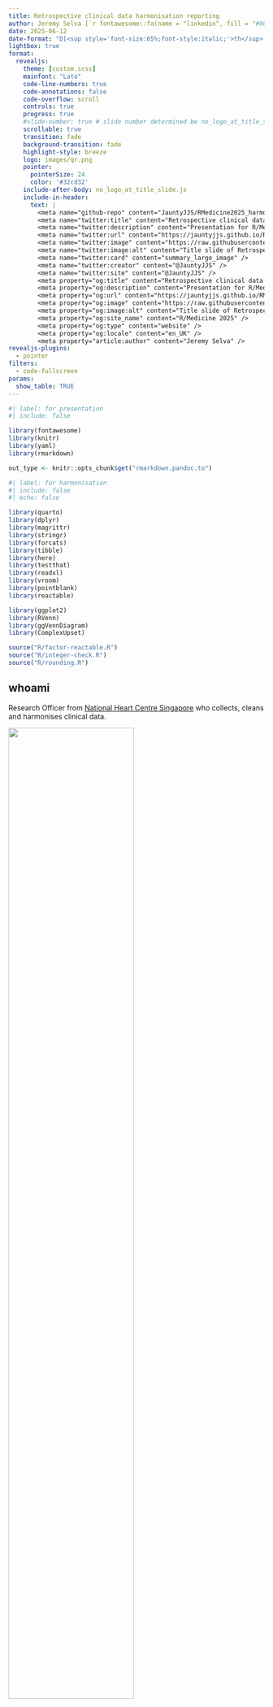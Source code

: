 ---
title: Retrospective clinical data harmonisation reporting
author: Jeremy Selva [`r fontawesome::fa(name = "linkedin", fill = "#0077ac")`](https://www.linkedin.com/in/jeremy-selva-085b9112a/){target="_blank"} <br> @JauntyJJS [`r fontawesome::fa(name = "github", fill = "#000000")`](https://github.com/JauntyJJS){target="_blank"} [`r fontawesome::fa(name = "fab fa-square-x-twitter", fill = "#000000")`](https://twitter.com/JauntyJJS){target="_blank"} [`r fontawesome::fa(name = "bluesky", fill = "#1084ff")`](https://bsky.app/profile/jauntyjjs.bsky.social){target="_blank"} [<svg aria-hidden="true" role="img" viewBox="0 0 512 512" style="height:1em;width:1em;vertical-align:-0.125em;margin-left:auto;margin-right:auto;font-size:inherit;fill:#5f53e7;overflow:visible;position:relative;"><path d="M433 179.1c0-97.2-63.7-125.7-63.7-125.7-62.5-28.7-228.6-28.4-290.5 0 0 0-63.7 28.5-63.7 125.7 0 115.7-6.6 259.4 105.6 289.1 40.5 10.7 75.3 13 103.3 11.4 50.8-2.8 79.3-18.1 79.3-18.1l-1.7-36.9s-36.3 11.4-77.1 10.1c-40.4-1.4-83-4.4-89.6-54a102.5 102.5 0 0 1 -.9-13.9c85.6 20.9 158.7 9.1 178.8 6.7 56.1-6.7 105-41.3 111.2-72.9 9.8-49.8 9-121.5 9-121.5zm-75.1 125.2h-46.6v-114.2c0-49.7-64-51.6-64 6.9v62.5h-46.3V197c0-58.5-64-56.6-64-6.9v114.2H90.2c0-122.1-5.2-147.9 18.4-175 25.9-28.9 79.8-30.8 103.8 6.1l11.6 19.5 11.6-19.5c24.1-37.1 78.1-34.8 103.8-6.1 23.7 27.3 18.4 53 18.4 175z"/></svg>](https://fosstodon.org/@JauntyJJS){target="_blank"} <br> [*https://jeremy-selva.netlify.app* `r fontawesome::fa(name = "link", fill = "#666666")`](https://jeremy-selva.netlify.app/){target="_blank"} <br> For [R/Medicine 2025 `r fontawesome::fa(name = "link", fill = "#666666")`](https://rconsortium.github.io/RMedicine_website/){target="_blank"}
date: 2025-06-12
date-format: "D[<sup style='font-size:65%;font-style:italic;'>th</sup>] MMMM YYYY"
lightbox: true
format:
  revealjs:
    theme: [custom.scss]
    mainfont: "Lato"
    code-line-numbers: true
    code-annotations: false
    code-overflow: scroll
    controls: true
    progress: true
    #slide-number: true # slide number determined be no_logo_at_title_slide.js
    scrollable: true
    transition: fade
    background-transition: fade
    highlight-style: breeze
    logo: images/qr.png
    pointer:
      pointerSize: 24
      color: '#32cd32'
    include-after-body: no_logo_at_title_slide.js
    include-in-header:
      text: |
        <meta name="github-repo" content="JauntyJJS/RMedicine2025_harmonisation />
        <meta name="twitter:title" content="Retrospective clinical data harmonisation reporting" />
        <meta name="twitter:description" content="Presentation for R/Medicine 2025." />
        <meta name="twitter:url" content="https://jauntyjjs.github.io/RMedicine2025_harmonisation/" />
        <meta name="twitter:image" content="https://raw.githubusercontent.com/JauntyJJS/RMedicine2025_harmonisation/main/share-card.png" />
        <meta name="twitter:image:alt" content="Title slide of Retrospective clinical data harmonisation reporting presented at R/Medicine 2025." />
        <meta name="twitter:card" content="summary_large_image" />
        <meta name="twitter:creator" content="@JauntyJJS" />
        <meta name="twitter:site" content="@JauntyJJS" />
        <meta property="og:title" content="Retrospective clinical data harmonisation reporting" />
        <meta property="og:description" content="Presentation for R/Medicine 2025." />
        <meta property="og:url" content="https://jauntyjjs.github.io/RMedicine2025_harmonisation/" />
        <meta property="og:image" content="https://raw.githubusercontent.com/JauntyJJS/RMedicine2025_harmonisation/main/share-card.png" />
        <meta property="og:image:alt" content="Title slide of Retrospective clinical data harmonisation reporting presented at R/Medicine 2025." />
        <meta property="og:site_name" content="R/Medicine 2025" />
        <meta property="og:type" content="website" />
        <meta property="og:locale" content="en_UK" />
        <meta property="article:author" content="Jeremy Selva" />
revealjs-plugins:
  - pointer
filters:
  - code-fullscreen
params:
  show_table: TRUE
---

```{r}
#| label: for presentation
#| include: false

library(fontawesome)
library(knitr)
library(yaml)
library(rmarkdown)

out_type <- knitr::opts_chunk$get("rmarkdown.pandoc.to")
```

```{r}
#| label: for harmonisation
#| include: false
#| echo: false

library(quarto)
library(dplyr)
library(magrittr)
library(stringr)
library(forcats)
library(tibble)
library(here)
library(testthat)
library(readxl)
library(vroom)
library(pointblank)
library(reactable)

library(ggplot2)
library(RVenn)
library(ggVennDiagram)
library(ComplexUpset)

source("R/factor-reactable.R")
source("R/integer-check.R")
source("R/rounding.R")

```

## whoami

Research Officer from [National Heart Centre Singapore](https://www.nhcs.com.sg/){target="_blank"} who collects, cleans and harmonises clinical data.

![](images/allison_horst2.png){fig-alt="Picture by Allison Horst about a data analyst facing a dataset in the form of a monster." fig-align="center" width="70%"}

[Taming the Data Beast from ["Cleaning Medical Data with R"](https://www.pipinghotdata.com/workshops/2023-06-06-cleaning-medical-data-with-r/){target="_blank"} workshop by Shannon Pileggi, Crystal Lewis and Petter Higgins presented at R/Medicine 2023. Illustrated by [Allison Horst](https://allisonhorst.com/){target="_blank"}]{style="font-size: 80%;"}.

## Outline

:::: {.columns}

::: {.column width="50%"}

::: {style="font-size: 130%;"}

Data harmonisation overview strategy

Counter small but annoying issues during retrospective data harmonisation.

Suggested reports and diagram to create for different clients.

:::

:::

::: {.column width="50%"}

![](images/notes.jpg){fig-alt="A picture of a notebook and pen beside a vase of flowers" fig-align="center" width="80%"}

[Photo by [Sixteen Miles Out](https://unsplash.com/@sixteenmilesout?utm_content=creditCopyText&utm_medium=referral&utm_source=unsplash){target="_blank"} on [Unsplash](https://unsplash.com/photos/shallow-focus-photo-of-purple-flowers-on-white-spiral-notebook-0I75875sRVU?utm_content=creditCopyText&utm_medium=referral&utm_source=unsplash){target="_blank"}]{style="font-size: 80%;"}

:::

::::

## About Retropective Data Harmonisation

![](images/data_harmonisation.png){fig-alt="The data harmonization process: Study data variables collected from different sources need to be mapped to one another, classified into the generalized concepts they represent, and transformed into unified harmonized variables for analysis" fig-align="center" width="100%"}

[Images from Mallya et al. Circ Cardiovasc Qual Outcomes. 2023 Nov; 16(11):e009938 doi: [10.1161/CIRCOUTCOMES.123.009938](https://doi.org/10.1161/CIRCOUTCOMES.123.009938){target="_blank"}]{style="font-size: 80%;"}.

## Tasks

Here is a summary of my task for an international study.

![](images/harmonisation_task.png){fig-alt="Data harmonization task: Liaise with collaborator on what variables we need for the study and collect them by providing a data dictionary and input template file, harmonise data provided and return a harmonised dataset with a report of how data is harmonised, and provide analyst team combined data for further analysis." fig-align="center" width="100%"}

<!-- *  Liaise with collaborator on what variables we need for the study and collect them -->
<!--    *  Provide a data dictionary to indicate what variables are needed and how they should be represented. -->
<!--    *  Provide an input template file for collaborators to fill in. -->
<!-- *  Harmonise data provided from each collaborator. -->
<!-- *  Return to collaborator harmonised dataset with a report of how data is harmonised. -->
<!-- *  Merge data for all cohorts together and send to an analysis team for analysis. -->

## Why Retropective Data Harmonisation ?

Collaborators may not have resources (time/funding) to match their data to your data dictionary and input template. Data provided may have issues that needs relevant experience and may be hard to solve.

:::: {.columns}

::: {.column width="50%"}

![](images/237-fov.png){fig-alt="Comic from Monkeyuser.com showing finding bugs may need relevant experience." fig-align="center" width="100%"}

[[Fov](https://www.monkeyuser.com/2022/fov/){target="_blank"} from [MonkeyUser.com](https://www.monkeyuser.com/){target="_blank"}]{style="font-size: 80%;"}

:::

::: {.column width="50%"}

![](images/92-root-cause.png){fig-alt="Comic from Monkeyuser.com showing bugs can be hard to resolve." fig-align="center" width="70%"}

[[Root Cause](https://www.monkeyuser.com/2018/root-cause/){target="_blank"} from [MonkeyUser.com](https://www.monkeyuser.com/){target="_blank"}]{style="font-size: 80%;"}

:::

::::

## Issues

Limited resources on how to do data harmonisation and to make a report out of this. 

<!-- Many just focus on data management as a whole and offer a high level overivew of data harmonisation. -->

:::: {.columns}

::: {.column width="50%"}

R packages related to data harmonisation

*  [`retroharmonize`](https://github.com/rOpenGov/retroharmonize/){target="_blank"}
*  [`psHarmonize`](https://github.com/NUDACC/psHarmonize){target="_blank"}
*  [`ltertools`](https://github.com/lter/ltertools/){target="_blank"}

:::

::: {.column width="50%"}

![](images/210-denvercoder9.png){fig-alt="Comic from Monkeyuser.com showing that it is hard to get help with programming issues." fig-align="center" width="70%"}

[[Denvercoder9](https://www.monkeyuser.com/2021/denvercoder9/){target="_blank"} from [MonkeyUser.com](https://www.monkeyuser.com/){target="_blank"}]{style="font-size: 80%;"}

:::

::::

## Issues

High risk of getting blame should things don't go well.

:::: {.columns}

::: {.column width="50%"}

![](images/pointing_finger.jpg){fig-alt="Businessman kneel on floor with fingers pointing to him." fig-align="center" width="87%"}

[Businessman kneel on floor with pointing finger to him by [Amonrat Rungreangfangsai](https://www.vecteezy.com/vector-art/464469-wind-up-businessman-end-of-energy-and-stop-working){target="_blank"}]{style="font-size: 80%;"}
:::

::: {.column width="50%"}

![](images/246-joy.png){fig-alt="Comic from Monkeyuser.com showing the joy of watching other developers work on a bug no one wants to fix." fig-align="center" width="70%"}

[[Joy](https://www.monkeyuser.com/2022/joy/){target="_blank"} from [MonkeyUser.com](https://www.monkeyuser.com/){target="_blank"}]{style="font-size: 80%;"}

:::

::::

## Harmonisation Template

```{=html}
<iframe width="1000" height="580" src="https://jauntyjjs.github.io/harmonisation/" title="Harmonisation template" ></iframe>
```

## Automated capture of warnings (csv)

When reading files in batches or the same file but in a different version, is there an automated way to catch warnings/issues when reading csv ?

:::: {.columns}

::: {.column width="50%"}

```{r}
#| label: read data with warnings csv
#| echo: true
#| code-line-numbers: "|9"
#| warning: true

cohort_data_csv <- vroom::vroom(
  file = here::here("data-raw", "Cohort_csv", 
    "data_to_harmonise_age_issue.csv"),
  delim = ",",
  col_select = 1:2,
  show_col_types = FALSE,
  col_types = list(
    ID = vroom::col_character(), 
    Age = vroom::col_integer()
  )
)

head(cohort_data_csv, n = 3)

```

:::

::: {.column width="50%"}

![](images/age_issue_csv.jpg){fig-alt="A csv file with text data in the Age column." fig-align="center" width="100%"}

:::

::::

## Automated capture of warnings (csv)

If there are issues with the data, the output of [`vroom::problems`](https://vroom.r-lib.org/reference/problems.html){target="_blank"} will be a tibble.

```{r}
#| label: view problem in vroom
#| echo: true
#| warning: true

cohort_data_csv |> 
  vroom::problems()

```

To check for this in an automatically, we can use [`pointblank::expect_row_count_match`](https://rstudio.github.io/pointblank/reference/row_count_match.html){target="_blank"}.

```{r}
#| label: safeguard problem with vroom and pointblank
#| echo: true
#| error: true

cohort_data_csv |> 
  vroom::problems() |> 
  pointblank::expect_row_count_match(count = 0)

```

## Automated capture of warnings (csv)

Here is a case with no issues.

:::: {.columns}

::: {.column width="50%"}

```{r}
#| label: read data with no issues csv
#| echo: true
#| warning: true

cohort_data_csv <- vroom::vroom(
  file = here::here("data-raw", "Cohort_csv", 
    "data_to_harmonise_age_issue_fixed.csv"),
  delim = ",",
  col_select = 1:2,
  show_col_types = FALSE,
  col_types = list(
    ID = vroom::col_character(), 
    Age = vroom::col_integer()
  )
)

cohort_data_csv |> 
  vroom::problems()

```

```{r}
#| label: read data with no issues csv safeguard
#| echo: true
#| warning: true

cohort_data_csv |> 
  vroom::problems() |> 
  pointblank::expect_row_count_match(count = 0)

```

:::

::: {.column width="50%"}

![](images/age_issue_fixed_csv.jpg){fig-alt="A csv file with only integer data in the Age column." fig-align="center" width="100%"}

:::

::::

## Automated capture of warnings (Excel)

Is there an automated way to catch warnings/issues when reading Excel ?

::: {.column width="50%"}

```{r}
#| label: read data with warnings Excel
#| echo: true
#| warning: true

cohort_data_excel <- readxl::read_excel(
  path = here::here("data-raw", "Cohort_Excel", 
    "data_to_harmonise_age_issue.xlsx"),
  sheet = "Sheet1",
  col_types = c(
    "text", "numeric"
    )
  )
```

:::

::: {.column width="50%"}

![](images/age_issue_excel.jpg){fig-alt="An Excel file with text data in the Age column." fig-align="center" width="100%"}

:::

## Automated capture of warnings (Excel)

We can read the Excel file with [`testthat::expect_no_condition`](https://testthat.r-lib.org/reference/expect_error.html){target="_blank"}.

:::: {.columns}

::: {.column width="50%"}

```{r}
#| label: read data with issues using testthat
#| echo: true
#| code-line-numbers: "|1,8"
#| error: true

testthat::expect_no_condition(
  cohort_data_excel <- readxl::read_excel(
    path = here::here("data-raw", "Cohort_Excel", 
      "data_to_harmonise_age_issue.xlsx"),
    sheet = "Sheet1",
    col_types = c("text", "numeric")
  )
)
```

:::

::: {.column width="50%"}

![](images/age_issue_excel.jpg){fig-alt="An Excel file with text data in the Age column." fig-align="center" width="100%"}

:::

::::

## Automated capture of warnings (Excel)

However, this method means that you will lose the pipe workflow.

:::: {.columns}

::: {.column width="50%"}

```{r}
#| label: read data without issues using testthat
#| echo: true

testthat::expect_no_condition(
  cohort_data_excel <- readxl::read_excel(
    path = here::here("data-raw", "Cohort_Excel", 
      "data_to_harmonise_age_issue_fixed.xlsx"),
    sheet = "Sheet1",
    col_types = c("text", "numeric")
  )
)

cohort_data_excel <- cohort_data_excel |> 
  # Check if Serial Number is unique
  pointblank::rows_distinct(
    columns = "Serial Number",
  )
```

:::

::: {.column width="50%"}

![](images/age_issue_fixed_excel.jpg){fig-alt="An Excel file with numeric data in the Age column." fig-align="center" width="100%"}

:::

::::

## Automated capture of warnings (Excel)

We can use the tee pipe operator [`%T>%`](https://magrittr.tidyverse.org/reference/tee.html){target="_blank"}.

:::: {.columns}

::: {.column width="50%"}

:::{.center-h}
[**With Issues**]{style="font-size: 80%;"}
:::

```{r}
#| label: read data with issues using testthat and tee pipe
#| echo: true
#| code-line-numbers: "|8,9"
#| error: true

cohort_data_excel <- readxl::read_excel(
  path = here::here("data-raw", "Cohort_Excel", 
    "data_to_harmonise_age_issue.xlsx"),
  sheet = "Sheet1",
  col_types = c(
    "text", "numeric"
    )
  ) %T>%
  testthat::expect_no_condition()
```

:::

::: {.column width="50%"}

:::{.center-h}
[**No Issues**]{style="font-size: 80%;"}
:::

```{r}
#| label: read data without issues using testthat and tee pipe
#| code-line-numbers: "|6,7"
#| echo: true

cohort_data_excel_2 <- readxl::read_excel(
  path = here::here("data-raw", "Cohort_Excel", 
    "data_to_harmonise_age_issue_fixed.xlsx"),
  sheet = "Sheet1",
  col_types = c("text", "numeric")
) %T>%
testthat::expect_no_condition() |> 
# Check if Serial Number is unique
  pointblank::rows_distinct(
    columns = "Serial Number",
)

```

:::

::::

## Variable Mapping

![](images/variable_mapping_workflow.png){fig-alt="Variable Mapping Reporting Workflow. Starting with introducing the mapping procedure, writing code to do mapping ans validation, showing that the code works, clean up data for merging." fig-align="center" width="100%"}

## Variable Mapping

Let take this data set as an example.

:::: {.columns}

::: {.column width="50%"}

```{r}
#| label: read csv data
#| echo: true

cohort_csv_data <- vroom::vroom(
  file = here::here("data-raw",
                    "Cohort_csv",
                    "data_to_harmonise.csv"),
  delim = ",",
  col_select = 1:8,
  show_col_types = FALSE,
  col_types = list(
    ID = vroom::col_character(),
    Age = vroom::col_integer(),
    Sex = vroom::col_character(),
    Height = vroom::col_double(),
    Weight = vroom::col_double(),
    `Smoke History` = vroom::col_character(),
    `Chest Pain Character` = vroom::col_character(),
    Dyspnea = vroom::col_character()
    )
  ) |>  
  dplyr::rename(cohort_unique_id = "ID") |>
  # Remove rows when the ID value is NA
  dplyr::filter(!is.na(.data[["cohort_unique_id"]])) |>
  # Remove white spaces in column names
  dplyr::rename_all(stringr::str_trim) |> 
  # Check if cohort id is unique
  pointblank::rows_distinct(
    columns = "cohort_unique_id",
  )

cohort_csv_data |> 
  vroom::problems() |> 
  pointblank::expect_row_count_match(count = 0)

```

:::

::: {.column width="50%"}

```{r}
#| label: print csv data
#| echo: false
 
cohort_csv_data |> 
  dplyr::mutate(
    Sex = forcats::fct_relevel(.data[["Sex"]], c("Male", "Female")),
    `Smoke History` = forcats::fct_relevel(
      .data[["Smoke History"]], 
      c("non-smoker", "past smoker", "current smoker")
    ),
    `Chest Pain Character` = forcats::fct_relevel(
      .data[["Chest Pain Character"]], 
      c("no chest pain", "nonanginal", "atypical", "typical")
    ),
    `Dyspnea` = forcats::fct_relevel(
      .data[["Dyspnea"]], 
      c("no", "yes")
    ),
  ) |> 
  reactable_with_download_csv_button(
    defaultPageSize = 5,
    paginationType = "jump",
    style = list(fontSize = "1rem"),
  )

```

:::

::::

## Variable Mapping

Let the reader know how the collaborator data `Smoke History` is going to be mapped.

![](images/mapping_procedure.png){fig-alt="Documentation indicating how the collaborator's data Smoke History is going to be mapped or harmonised in Quarto code and output." fig-align="center" width="100%"}

## Variable Mapping

![](images/code_to_map.png){fig-alt="Code to do mapping." fig-align="center" width="30%"}

:::: {.columns}

::: {.column width="50%"}

```{r}
#| label: smoking data harmonisation
#| echo: true
#| code-line-numbers: "|2,3|5-14"

smoking_data <- cohort_csv_data |>
  dplyr::select(c("cohort_unique_id", 
                  "Smoke History")) |>
  dplyr::mutate(
    smoke_current = dplyr::case_when(
      is.na(.data[["Smoke History"]]) ~ "-1",
      .data[["Smoke History"]] == "non-smoker" ~ "0",
      .data[["Smoke History"]] == "past smoker" ~ "0",
      .data[["Smoke History"]] == "current smoker" ~ "1",
      .default = NA_character_
    ),
    smoke_current = forcats::fct_relevel(
      .data[["smoke_current"]],
      c("0", "1")), 
    smoke_past = dplyr::case_when(
      is.na(.data[["Smoke History"]]) ~ "-1",
      .data[["Smoke History"]] == "non-smoker" ~ "0",
      .data[["Smoke History"]] == "past smoker" ~ "1",
      .data[["Smoke History"]] == "current smoker" ~ "0",
      .default = NA_character_
    ),
    smoke_past = forcats::fct_relevel(
      .data[["smoke_past"]],
      c("0", "1")),
    `Smoke History` = forcats::fct(
      .data[["Smoke History"]]
    )
  )

```

:::

::: {.column width="50%"}

![](images/smoking_history_documentation.png){fig-alt="Documentation of harmonisation of smoking history." fig-align="center" width="100%"}

:::

::::

## Variable Mapping

![](images/code_to_validate.png){fig-alt="Code to do validation." fig-align="center" width="30%"}

:::: {.columns}

::: {.column width="50%"}

```{r}
#| label: smoking data validation
#| echo: true

smoking_data <- smoking_data |>
  pointblank::col_vals_in_set(
    columns = c("smoke_current", "smoke_past"),
    set = c("0", "1", "-1")
  ) |> 
  pointblank::col_vals_expr(
    expr = pointblank::expr(
      (.data[["smoke_current"]] == "1" & .data[["smoke_past"]] == "0") |
      (.data[["smoke_current"]] == "-1" & .data[["smoke_past"]] == -"1") |
      (.data[["smoke_current"]] == "0" & .data[["smoke_past"]] %in% c("0", "1"))
    )
  )

```

:::

::: {.column width="50%"}

![](images/smoking_history_validation.png){fig-alt="Documentation of harmonisation of smoking history." fig-align="center" width="100%"}

:::

::::

[Reference: <https://github.com/rstudio/pointblank/issues/578>]{style="font-size: 80%;"}

## Variable Mapping

:::: {.columns}

::: {.column width="50%"}

![](images/example_works.png){fig-alt="Show examples that the code works." fig-align="center" width="100%"}
![](images/print_reactable.png){fig-alt="Code to print the reactable in html file." fig-align="center" width="100%"}

:::

::: {.column width="50%"}

:::{.center-h}
[**Html Output**]{style="font-size: 80%;"}
:::

```{r}
#| label: smoking data html

smoking_data |> 
  reactable_with_download_csv_button(
    defaultPageSize = 5,
    paginationType = "jump",
    style = list(fontSize = "1rem"),
  )

```

:::

::::

## Variable Mapping

:::: {.columns}

::: {.column width="50%"}

![](images/example_works.png){fig-alt="Show examples that the code works." fig-align="center" width="100%"}
![](images/print_code_pdf.png){fig-alt="Code to print the table in pdf file." fig-align="center" width="100%"}

:::

::: {.column width="50%"}

:::{.center-h}
[**Pdf Output**]{style="font-size: 80%;"}
:::

![](images/print_pdf.png){fig-alt="Output code in pdf file." fig-align="center" width="100%"}

![](images/print_pdf_2.png){fig-alt="Output table in pdf file." fig-align="center" width="100%"}
:::

::::

## Variable Mapping

:::: {.columns}

::: {.column width="50%"}

![](images/clean_for_merging.png){fig-alt="Clean for merging." fig-align="center" width="50%"}
```{r}
#| label: smoking data for merging
#| echo: true

smoking_data <- smoking_data |>
  dplyr::select(-c("Smoke History"))

```

:::

::: {.column width="50%"}

```{r}
#| label: smoking data for merging html

smoking_data |> 
  reactable_with_download_csv_button(
    defaultPageSize = 5,
    paginationType = "jump",
    style = list(fontSize = "1rem"),
  )

```

:::

::::

## Merging Harmonised Data

Supposed we have completed harmonising a batch of clinical data. How can we merge them without issues of missing rows or additional columns ?

:::: {.columns}

::: {.column width="50%"}

```{r}
#| label: age gender data

age_gender_data <- cohort_csv_data |>
  dplyr::select(c("cohort_unique_id", 
                  "Age", 
                  "Sex")) |>
  pointblank::col_vals_expr(
    expr = ~is_integer_vector(
      cohort_A_data[["age"]],
      allow_na = TRUE)
  ) |>
  dplyr::mutate(
    # Convert age to type integer
    age_years = as.integer(.data[["Age"]]),
    # Convert categorical columns to factors
    sex = dplyr::case_when(
      .data[["Sex"]] == "Female" ~ "0",
      .data[["Sex"]] == "Male" ~ "1",
      .default = NA_character_
    ),
    `Sex` = forcats::fct_relevel(
      .data[["Sex"]],
      c("Female", "Male")
    ),
    sex = forcats::fct_relevel(
      .data[["sex"]],
      c("0", "1")),
  ) |>
  dplyr::relocate(
    "sex",
    .before = "Sex"
  ) |> 
  dplyr::relocate(
    "age_years",
    .after = "Age"
  ) |>
  pointblank::col_vals_in_set(
    columns = "sex",
    set = c("0", "1")
  ) |> 
  pointblank::col_vals_between(
    columns = "age_years",
    left = 0,
    right = 100,
    inclusive = c(FALSE, TRUE),
    na_pass = TRUE
  ) |>
  dplyr::select(-c("Age", "Sex"))

```

```{r}
#| label: age gender data for merging html
#| echo: true

age_gender_data |> 
  reactable_with_download_csv_button(
    defaultPageSize = 5,
    paginationType = "jump",
    style = list(fontSize = "1rem"),
  )

```

:::

::: {.column width="50%"}

```{r}
#| label: body measurement data

body_measurement_data <- cohort_csv_data |>
  dplyr::select(c("cohort_unique_id", 
                  "Height", "Weight")) |>
  dplyr::mutate(
    height_cm = .data[["Height"]],
    weight_kg = .data[["Weight"]],
    bsa_m2 = sqrt((.data[["height_cm"]] * .data[["weight_kg"]]) / 3600),
    bsa_m2 = round_to_nearest_digit(.data[["bsa_m2"]], digits = 2),
    bmi = .data[["weight_kg"]] / ((.data[["height_cm"]] / 100)^2),
    bmi = round_to_nearest_digit(.data[["bmi"]], digits = 2),
    height_cm = round_to_nearest_digit(.data[["height_cm"]], digits = 2),
    weight_kg = round_to_nearest_digit(.data[["weight_kg"]], digits = 2)
  ) |> 
  pointblank::col_vals_between(
    columns = "bmi",
    left = 10,
    right = 50,
    inclusive = c(TRUE, TRUE),
    na_pass = TRUE
  ) |>
  dplyr::select(-c("Height", "Weight"))

```

```{r}
#| label: body measurement data for merging html
#| echo: true

body_measurement_data |> 
  reactable_with_download_csv_button(
    defaultPageSize = 5,
    paginationType = "jump",
    style = list(fontSize = "1rem"),
  )

```

:::

::::

## Merging Harmonised Data

`unmatched = "error"` in [`dplyr::left_join`](https://dplyr.tidyverse.org/reference/mutate-joins.html){target="_blank"} helps to avoid patients with no match.

:::: {.columns}

::: {.column width="50%"}

```{r}
#| label: demo behave data
#| code-line-numbers: "|4|7,11,15"
#| echo: true

join_specification <- dplyr::join_by("cohort_unique_id")

demo_behave_data <- cohort_csv_data |>
  dplyr::select(c("cohort_unique_id")) |>
  dplyr::left_join(age_gender_data,
                   by = join_specification,
                   unmatched = "error",
                   relationship = "one-to-one") |>
  dplyr::left_join(body_measurement_data,
                   by = join_specification,
                   unmatched = "error",
                   relationship = "one-to-one") |>
  dplyr::left_join(smoking_data,
                   by = join_specification,
                   unmatched = "error",
                   relationship = "one-to-one") |>
  dplyr::relocate(c("bsa_m2", "bmi"),
                  .after = "sex")

```

:::

::: {.column width="50%"}

```{r}
#| label: penguin error
#| echo: true
#| code-line-numbers: "|5,12,19"
#| warning: true
#| error: true

three_penguins <- tibble::tribble(
  ~samp_id, ~species,    ~island,
  1,        "Adelie",    "Torgersen",
  2,        "Gentoo",    "Biscoe",
  3,        "Chinstrap", "Dream"
)

weight_extra <- tibble::tribble(
  ~samp_id,  ~body_mass_g,
  1,         3220,
  2,         4730,
  4,         4725
)

three_penguins |> 
  dplyr::left_join(
    y = weight_extra,
    by = dplyr::join_by("samp_id"),
    unmatched = "error"
 ) 

```

:::

::::

[Reference: <https://www.tidyverse.org/blog/2023/08/teach-tidyverse-23/#improved-and-expanded-_join-functionality>]{style="font-size: 80%;"}

## Merging Harmonised Data

`relationship = "one-to-one` in [`dplyr::left_join`](https://dplyr.tidyverse.org/reference/mutate-joins.html){target="_blank"} helps to avoid patients with multiple match.

:::: {.columns}

::: {.column width="50%"}

```{r}
#| label: demo behave data 2
#| code-line-numbers: "|8,12,16"
#| echo: true

join_specification <- dplyr::join_by("cohort_unique_id")

demo_behave_data <- cohort_csv_data |>
  dplyr::select(c("cohort_unique_id")) |>
  dplyr::left_join(age_gender_data,
                   by = join_specification,
                   unmatched = "error",
                   relationship = "one-to-one") |>
  dplyr::left_join(body_measurement_data,
                   by = join_specification,
                   unmatched = "error",
                   relationship = "one-to-one") |>
  dplyr::left_join(smoking_data,
                   by = join_specification,
                   unmatched = "error",
                   relationship = "one-to-one") |>
  dplyr::relocate(c("bsa_m2", "bmi"),
                  .after = "sex")

```

:::

::: {.column width="50%"}

```{r}
#| label: penguin error 2
#| echo: true
#| code-line-numbers: "|5,11,12,20"
#| warning: true
#| error: true

three_penguins <- tibble::tribble(
  ~samp_id, ~species,    ~island,
  1,        "Adelie",    "Torgersen",
  2,        "Gentoo",    "Biscoe",
  3,        "Chinstrap", "Dream"
)

weight_extra <- tibble::tribble(
  ~samp_id,  ~body_mass_g,
  1,         3220,
  2,         4730,
  2,         4725,
  3,         4000
)

three_penguins |> 
  dplyr::left_join(
    y = weight_extra,
    by = dplyr::join_by("samp_id"),
    relationship = "one-to-one"
 ) 

```

:::

::::

[Reference: <https://www.tidyverse.org/blog/2023/08/teach-tidyverse-23/#improved-and-expanded-_join-functionality>]{style="font-size: 80%;"}

## Merging Harmonised Data 

Use [`pointblank::has_columns`](https://rstudio.github.io/pointblank/reference/has_columns.html){target="_blank"} to ensure we also have harmonised variables.

:::: {.columns}

::: {.column width="50%"}

```{r}
#| label: demo behave data validation
#| echo: true

testthat::expect_false(
  pointblank::has_columns(
    demo_behave_data,
    columns = c(
      dplyr::ends_with(".x"), 
      dplyr::ends_with(".y")
    )
  )
)

testthat::expect_equal(
  ncol(demo_behave_data), 9
)

testthat::expect_true(
  pointblank::has_columns(
    demo_behave_data,
    columns = c(
      "age_years", "sex",
      "height_cm", "weight_kg", "bsa_m2", "bmi",
      "smoke_current", "smoke_past"
    )
  )
) 

```

:::

::: {.column width="50%"}

```{r}
#| label: penguin error 3
#| echo: true
#| code-line-numbers: "|2,9|24-29"
#| warning: true
#| error: true

three_penguins <- tibble::tribble(
  ~samp_id, ~species,    ~island,
  1,        "Adelie",    "Torgersen",
  2,        "Gentoo",    "Biscoe",
  3,        "Chinstrap", "Dream"
)

weight_extra <- tibble::tribble(
  ~samp_id,  ~island,
  1,         "Torgersen",
  2,         "Biscoe",
  3,         "Dream"
)

three_penguins <- three_penguins |> 
  dplyr::left_join(
    y = weight_extra,
    by = dplyr::join_by("samp_id"),
    unmatched = "error",
    relationship = "one-to-one"
 )

three_penguins |> 
  pointblank::has_columns(
    columns = c(
      dplyr::ends_with(".x"), 
      dplyr::ends_with(".y")
      )
  )

colnames(three_penguins)

```

:::

::::

## Automated Report Challenge

:::: {.columns}

::: {.column width="50%"}

One variable mapping report takes at least one page.

On average, a clinical trial will have a few hundred variables.

* [One hundred columns for clinical and demographics.]{style="font-size: 80%;"}
* [Two hundred columns for medication.]{style="font-size: 80%;"}

Harmonisation report can have at least a few hundreds pages for each cohort. 

There is a need to automate the creation of these reports.

:::

::: {.column width="50%"}

![](images/overload.jpg){fig-alt="Businessman in pile of documents asking for help, over workload." fig-align="center" width="87%"}

[Businessman in pile of documents asking for help, over workload by [Amonrat Rungreangfangsai](https://www.vecteezy.com/vector-art/464741-businessman-in-pile-of-documents-asking-for-help-over-workload){target="_blank"}]{style="font-size: 80%;"}

:::

::::

## Automated Report Challenge

Collaborator wants different ways to report how data harmonisation is done.

![](images/documentation_types.png){fig-alt="Four major documentation type." fig-align="center" width="70%"}

[The documentation system by [Divio](https://docs.divio.com/documentation-system/){target="_blank"}]{style="font-size: 80%;"}

## Quarto Books

To make a Quarto book or website, we need a `_quarto.yml` and `index.qmd` file

:::: {.columns}

::: {.column width="50%"}

![](images/quarto_yml.png){fig-alt="A preview of the _quarto.yml file." fig-align="center" width="100%"}

:::

::: {.column width="50%"}

![](images/index_qmd.png){fig-alt="A preview of the index.qmd file." fig-align="center" width="100%"}

:::

::::

## Automated Technical Report (Reference)

We create an `index.qmd` file for technical report generation.

![](images/index_report_qmd.png){fig-alt="A preview of the index.qmd file for technical reporting." fig-align="center" width="50%"}

## Automated Technical Report (Reference)

We create a `_quarto.yml` file and relevant Quarto files for each cohort.

![](images/report_for_cohort_A.png){fig-alt="A preview of the _quarto.yml and relevant Quarto files for Cohort A." fig-align="center" width="60%"}

## Automated Technical Report (Reference)

Create an automated script to generate a technical report in pdf, word and html for each cohort 

:::: {.columns}

::: {.column width="30%"}

```{r}
#| label: copy index report qmd
#| echo: true
#| eval: false

# Copy the right index.qmd 
# file

index_qmd_file <- paste0(
  "_index_",
  "report",
  ".qmd"
)

fs::file_copy(
  path = here::here(
    "templates",
    "index-qmd",
    index_qmd_file),
  new_path = here::here(
    "index.qmd"
  ),
  overwrite = TRUE
)

```

:::

::: {.column width="70%"}

![](images/index_qmd_copy.png){fig-alt="index_report.qmd file copied and changed to index.qmd" fig-align="center" width="100%"}
:::

::::

## Automated Technical Report (Reference)

Create an automated script to generate a technical report in pdf, word and html for each cohort 

:::: {.columns}

::: {.column width="30%"}

```{r}
#| label: automated report
#| echo: true
#| eval: false
#| code-line-numbers: "|5-21|23-26|29-37"


copy_and_render <- function(
    cohort
) {

  # Copy quarto.yml file
  # for each cohort
  
  quarto_yml_file <- paste0(
    "_quarto_",
    cohort,
    ".yml"
  )

  fs::file_copy(
    path = here::here(
      "templates",
      "quarto-yaml",
      quarto_yml_file),
    new_path = here::here("_quarto.yml"),
    overwrite = TRUE
  )
  
  # Render each cohort
  quarto::quarto_render(
    as_job = FALSE
  )
}

cohort_name <- c("Cohort_A", 
                 "Cohort_B")

purrr::walk(
  .x = cohort_name,
  .f = ~copy_and_render(
    cohort = .x
  )
)

```

:::

::: {.column width="70%"}

![](images/quarto_yml_copy.png){fig-alt="_quarto_Cohort_A.yml file copied and changed to _quarto.qmd" fig-align="center" width="100%"}
:::

::::

## Automated Technical Report (Reference)

![](images/technical_report.png){fig-alt="Output of technical report." fig-align="center" width="80%"}

## Automated Summary Report (How-to-Guide)

A similar method is done to create a summary report in word using [`flextable`](https://davidgohel.github.io/flextable/).

![](images/summary_report.png){fig-alt="Preview of summary report." fig-align="center" width="80%"}

## Data Variable Justfication Report (Explanation)

. . .

Initially we have `smoke_history` with values 0 (Non-smoker), 1 (past-smoker), 2 (current smoker), -1 (Unknown) but have to change to `smoke_current` and `smoke_past` which holds values 1 (Yes), 0 (No) and -1 (Unknown).

. . .

This is because some collaborators could provide if the patient has a smoking history but could not identify if the patient is a current or past smoker.

. . .

To deal with this case, we convert the `smoke_history` to hold values 1 (Yes), 0 (No) and -1 (Unknown). Set the `smoke_history` value as 1 but set the value of `smoke_current` and `smoke_past` as -1 (Unknown).

. . .

We set missing values for categorical variables to be -1 (Unknown) so that some members in analysis team which uses SPSS do not have to manually allocate missing values for a few hundred variables.

. . .

## Overview Diagrams

Each cohort can provide how many variables ? 

How many variables can be harmonised ?

:::: {.columns}

::: {.column width="50%"}

```{r}
#| label: Venn Diagram
#| echo: true
#| eval: true
#| output: false

demographic_list <- list(
  A = c("Age", "Sex",
        "Hypertension", "Dyslipidemia", "Family Hx CAD", "Diabetes",
        "Smoke Current", "Smoke Past",
        "Have Chest Pain", "Chest Pain Character",
        "Dyspnea",
        "BMI", "Height", "Weight"),
  B = c("Age", "Sex",
        "Hypertension", "Dyslipidemia", "Family Hx CAD", "Diabetes",
        "Smoke Current", "Smoke Past",
        "Have Chest Pain", "Chest Pain Character",
        "Dyspnea",
        "HDL", "Total Cholesterol", 
        "Triglyceride", "LDL"),
  C = c("Age", "Sex",
        "Hypertension", "Dyslipidemia", "Family Hx CAD", "Diabetes",
        "Smoke Current", "Smoke Past",
        "Have Chest Pain", "Chest Pain Character",
        "Dyspnea",
        "BMI", "Height", "Weight",
        "HDL", "Total Cholesterol", 
        "Triglyceride", "LDL")
)  

cohort_a_label_name <- "Cohort A\n(n=1000)"
cohort_b_label_name <- "Cohort B\n(n=2000)"
cohort_c_label_name <- "Cohort C\n(n=1500)"

demographic_venn_data <- demographic_list |> 
  RVenn::Venn() |> 
  ggVennDiagram::process_data()

demographic_venn_regionedge_data <- demographic_venn_data |> 
  ggVennDiagram::venn_regionedge() |> 
  dplyr::mutate(
    name = stringr::str_replace_all(
      .data[["name"]],
      "/",
      " and "
    ),
    name = stringr::str_wrap(.data[["name"]], width = 10),
    name = forcats::fct_reorder(.data[["name"]],
                                nchar(.data[["id"]]))
  ) |> 
  dplyr::rename(`Cohort` = "name")

demographic_venn_label_data <- demographic_venn_data |>
  ggVennDiagram::venn_setlabel() |> 
  dplyr::mutate(
    name = dplyr::case_match(
      .data[["name"]],
      "A" ~ cohort_a_label_name,
      "B" ~ cohort_b_label_name,
      "C" ~ cohort_c_label_name
    )
  ) |> 
  dplyr::rename(`Cohort` = "name")

demographic_venn_regionlabel_data <- demographic_venn_data |> 
  ggVennDiagram::venn_regionlabel() |> 
  dplyr::mutate(
    name = stringr::str_replace_all(
      .data[["name"]],
      "/",
      " and "
    ),
    name = stringr::str_wrap(.data[["name"]], width = 10),
    name = forcats::fct_reorder(.data[["name"]],
                                nchar(.data[["id"]]))
  ) |> 
  dplyr::rename(`Cohort` = "name")

demographic_venn_edge_data <- demographic_venn_data |> 
  ggVennDiagram::venn_setedge()

demographic_venn_diagram <- ggplot2::ggplot() +
  # 1. region count layer
  ggplot2::geom_polygon(
    data = demographic_venn_regionedge_data,
    mapping = ggplot2::aes(
      x = .data[["X"]], y = .data[["Y"]],
      fill = .data[["Cohort"]],
      group = .data[["id"]])
  ) +
  # 2. set edge layer
  ggplot2::geom_path(
    data = demographic_venn_edge_data,
    mapping = ggplot2::aes(
      x = .data[["X"]], y = .data[["Y"]],
      colour = "black",
      group = .data[["id"]]
    ),    
    show.legend = FALSE
  ) +
  # 3. set label layer
  ggplot2::geom_text(
    data = demographic_venn_label_data,
    mapping = ggplot2::aes(
      x = .data[["X"]], y = .data[["Y"]],
      label = .data[["Cohort"]]),
    size = 5.5
  ) +
  # 4. region label layer
  ggplot2::geom_label(
    data = demographic_venn_regionlabel_data,
    mapping = ggplot2::aes(
      x = .data[["X"]], y = .data[["Y"]],
      label = .data[["count"]]),
    size = 7
  ) +
  ggplot2::scale_x_continuous(
    expand = ggplot2::expansion(mult = 0.2)
  ) +
  ggplot2::theme_void() +
  ggplot2::theme(
    text = element_text(size = 20)
  )

```

:::

::: {.column width="50%"}

```{r}
#| label: Venn Diagram Show
#| fig-height: 8
#| fig-align: center
#| fig-alt: |
#|   An venn diagram showing common variables within six cohorts

demographic_venn_diagram 

```

:::

::::

But it does not work for many (> 10) cohorts.

## Overview Diagrams

Upset plots are too complicated for clinicians.

:::: {.columns}

::: {.column width="50%"}

```{r}
#| label: Upset Diagram
#| echo: true
#| eval: true
#| output: false

demographic_venn <- tibble::tibble(
  column_name = c("Age", "Sex",
                  "Hypertension", "Dyslipidemia", "Family Hx CAD", "Diabetes",
                  "Smoke Current", "Smoke Past",
                  "Have Chest Pain", "Chest Pain Character",
                  "Dyspnea",
                  "BMI", "Height", "Weight",
                  "HDL", "Total Cholesterol", 
                  "Triglyceride", "LDL"),
  `Cohort A` = c(1, 1,
                 1, 1, 1, 1,
                 1, 1,
                 1, 1,
                 1,
                 1, 1, 1,
                 0, 0, 
                 0, 0),
  `Cohort B` = c(1, 1,
                 1, 1, 1, 1,
                 1, 1,
                 1, 1,
                 1,
                 0, 0, 0,
                 1, 1, 
                 1, 1),
  `Cohort C` = c(1, 1,
                 1, 1, 1, 1,
                 1, 1,
                 1, 1,
                 1,
                 1, 1, 1,
                 1, 1, 
                 1, 1),
  `Cohort D` = c(1, 1,
                 1, 1, 1, 1,
                 1, 1,
                 1, 1,
                 0,
                 1, 0, 0,
                 1, 1, 
                 1, 1),
  `Cohort E` = c(1, 1,
                 1, 1, 1, 1,
                 1, 1,
                 1, 1,
                 0,
                 1, 1, 1,
                 1, 1, 
                 0, 0),
  `Cohort F` = c(1, 1,
                 1, 1, 1, 1,
                 1, 1,
                 1, 1,
                 0,
                 1, 1, 1,
                 0, 0, 
                 0, 0),
)

cohort_a_upset_col_name <- "Cohort A\n(n=1000)"
cohort_b_upset_col_name <- "Cohort B\n(n=2000)"
cohort_c_upset_col_name <- "Cohort C\n(n=1500)"
cohort_d_upset_col_name <- "Cohort D\n(n=500)"
cohort_e_upset_col_name <- "Cohort E\n(n=1000)"
cohort_f_upset_col_name <- "Cohort F\n(n=2500)"


demographic_upset_data <- demographic_venn |>
  dplyr::rename(
    !!cohort_a_upset_col_name := "Cohort A",
    !!cohort_b_upset_col_name := "Cohort B",
    !!cohort_c_upset_col_name := "Cohort C",
    !!cohort_d_upset_col_name := "Cohort D",
    !!cohort_e_upset_col_name := "Cohort E",
    !!cohort_f_upset_col_name := "Cohort F"
  )

upset_plot <- ComplexUpset::upset(
  demographic_upset_data,
  c(cohort_a_upset_col_name, 
    cohort_b_upset_col_name, 
    cohort_c_upset_col_name,
    cohort_d_upset_col_name,
    cohort_e_upset_col_name,
    cohort_f_upset_col_name),
  base_annotations = list(
    `Intersection size` = 
      ComplexUpset::intersection_size(
        text = list(size = 9, nudge_y = 0.5),
        text_colors = c(on_background='black', 
                        on_bar='white')
      ) + 
      ggplot2::annotate(
        size = 5.5,
        geom = 'text', 
        x = Inf, 
        y = Inf,
        label = paste('Total:', nrow(demographic_venn)),
        vjust = 1, 
        hjust = 1
      ) + 
      ggplot2::theme(
        axis.title.y = ggplot2::element_text(angle = 0, size = 20),
        axis.title.x = ggplot2::element_text(angle = 0, size = 20), 
        text = element_text(size = 20)
      ) +
      ggplot2::labs(y = "",
                    title = "Intersection size")
      ),
  set_sizes = ( 
    ComplexUpset::upset_set_size() +
    ggplot2::geom_text(
      size = 5.5,
      mapping = ggplot2::aes(label= ggplot2::after_stat(.data[["count"]])), 
      hjust = 1.5, 
      stat = 'count') +
    ggplot2::expand_limits(y = 30) + 
    ggplot2::theme(
        axis.title.y = ggplot2::element_text(angle = 0, size = 15),
        axis.title.x = ggplot2::element_text(angle = 0, size = 15), 
        text = element_text(size = 15)
    ) +
    ggplot2::labs(y = "Number of variables")
  ),
  sort_intersections_by = "degree",
  sort_sets = FALSE,
  name = "", 
  width_ratio = 0.25,
  themes = ComplexUpset::upset_default_themes(text = element_text(size = 15))
  )

```

:::

::: {.column width="50%"}

```{r}
#| label: Upset Diagram Print
#| fig-height: 8
#| fig-align: center
#| fig-alt: |
#|   An upset plot showing common variables within six cohorts

upset_plot |>
  print()
 
```

:::

Cannot answer follow-up questions:

How many cohorts provide patient's blood lipid information and how many patients have this information ? 

::::

## Overview Diagrams

Create a "heatmap"using Microsoft PowerPoint.

![](images/suggested_heatmap.png){fig-alt="A modified heatmap to show command variables." fig-align="center" width="100%"}

## Summary

:::: {.columns}

::: {.column width="50%"}

![](images/data_harmonisation_smaller.png){fig-alt="The data harmonization process: Study data variables collected from different sources need to be mapped to one another, classified into the generalized concepts they represent, and transformed into unified harmonized variables for analysis" fig-align="center" width="100%" .fragment}

![](images/variable_mapping_workflow.png){fig-alt="Variable Mapping Reporting Workflow. Starting with introducing the mapping procedure, writing code to do mapping ans validation, showing that the code works, clean up data for merging." fig-align="center" width="100%" .fragment}

:::

::: {.column width="50%"}

<!-- ![](images/summary_report.png){fig-alt="Preview of summary report." fig-align="center" width="100%"} -->

![](images/documentation_types.png){fig-alt="Four major documentation type." fig-align="center" width="100%" .fragment}

![](images/suggested_heatmap.png){fig-alt="A modified heatmap to show command variables." fig-align="center" width="100%" .fragment}

:::

::::

